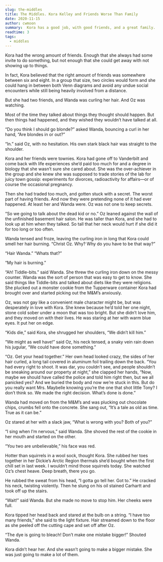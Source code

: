 ```yaml
---
slug: the-middles
title: The Middles. Kora Kelley and Friends Worse Than Family
date: 2020-11-15
author: cwmoon
summary:  Kora has a good job, with good friends, and a great family. 
readtime: 3
tags:
  - middles
---
```



Kora had the wrong amount of friends. Enough that she always had some invite to do something, but not enough that she could get away with not showing up to things.  
 
In fact, Kora believed that the right amount of friends was somewhere between six and eight. In a group that size, two circles would form and she could hang in between both Venn diagrams and avoid any undue social encounters while still being heavily involved from a distance. 

But she had two friends, and Wanda was curling her hair. And Oz was watching. 

Most of the time they talked about things they thought should happen.  But then things had happened, and they wished they wouldn’t have talked at all. 

“Do you think I should go blonde?” asked Wanda, bouncing a curl in her hand, “Are blondes in or out?”

“In.” said Oz, with no hesitation.  His own stark black hair was straight to the shoulder.  

Kora and her friends were townies.  Kora had gone off to Vanderbilt and come back with life experiences she’d paid too much for and a degree in biology that she wasn’t sure she cared about. She was the over-achiever in the group and she knew she was supposed to trade stories of the lab for juicy town gossip: experiments for divorces, radioactivity for affairs—or of course the occasional pregnancy. 

Then she had traded too much, and gotten stuck with a secret.  The worst part of having friends.  And now they were pretending none of it had ever happened.  At least her and Wanda were.  Oz was not one to keep secrets. 

“So we going to talk about the dead kid or no.” Oz leaned  against the wall of the unfinished basement hair salon.  He was taller than Kora, and she had to look up at him when they talked.  So tall that her neck would hurt if she did it for too long or too often. 

Wanda tensed and froze, leaving the curling iron in long that Kora could smell her hair burning. “Christ Oz.  Why?  Why do you have to be that way?” 

“Hair Wanda.”
“Whats that?” 

“My hair is burning.”

“Ah! Tiddle-bits.” said Wanda. She threw the curling iron down on the messy counter.  Wanda was the sort of person that was easy to get to know.  She said things like Tiddle-bits and talked about diets like they were religions.  She plucked out a monster cookie from the Tupperware container Kora had brought over and started picking out the M&M’s anxiously. 

Oz, was not gay like a convenient male character might be, but was desperately in love with Kora.  She knew because he’d told her one night, stone cold sober under a moon that was too bright.  But she didn’t love him, and they moved on with their lives. He was staring at her with warm blue eyes. It put her on edge.

“Kids die,” said Kora, she shrugged her shoulders, “We didn’t kill him.”

“We might as well have!” said Oz, his neck tensed, a snaky vein rain down his jugular, “We could have done something.”

“Oz.  Get your head together.” Her own head looked crazy, the sides of her hair curled, a long tail covered in aluminum foil trailing down the back.  “You had every right to shoot.  It was dar, you couldn’t see, and people shouldn’t be sneaking around our property at night,” she clapped her hands, “Now, maybe we should have called the police and told him right then, but we all panicked yes?  And we buried the body and now we’re stuck in this.  But do you really want Mrs. Maybelle knowing you’re the one that shot little Tony?  I don’t think so.  We made the right decision.  What’s done is done.”

Wanda had moved on from the M&M’s and was plucking out chocolate chips, crumbs fell onto the concrete.  She sang out, “It’s a tale as old as time.  True as it can be.”

Oz stared at her with a slack jaw, “What is wrong with you?  Both of you?”

“I sing when I’m nervous,” said Wanda. She shoved the rest of the cookie in her mouth and started on the other.

“You two are unbelievable,” his face was red.

 Hotter than squirrels in a wool sock, thought Kora.  She rubbed her toes together in her Dickie’s Arctic Region thermals she’d bought when the first chill set in last week. I wouldn’t mind those squirrels today. She watched Oz’s chest heave. Deep breath, there you go. 

He rubbed the sweat from his head, “I gotta go tell her.  Got to.” He cracked his neck, twisting violently.  Then he slung on his oil stained Carhartt and took off up the stairs. 

“Wait!” said Wanda. But she made no move to stop him. Her cheeks were full. 

Kora tipped her head back and stared at the bulb on a string. “I have too many friends,” she said to the light fixture. Hair streamed down to the floor as she peeled off the cutting cape and set off after Oz. 

“The dye is going to bleach!  Don’t make one mistake bigger!” Shouted Wanda. 

Kora didn’t hear her.  And she wasn’t going to make a bigger mistake.  She was just going to make a lot of them. 


